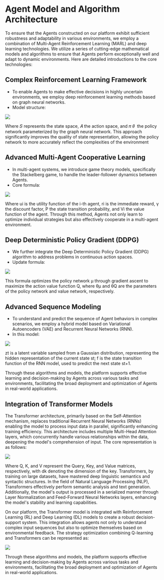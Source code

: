 # Agent Model and Algorithm Architecture

To ensure that the Agents constructed on our platform exhibit sufficient robustness and adaptability in various environments, we employ a combination of Multi-Agent Reinforcement Learning (MARL) and deep learning technologies.
We utilize a series of cutting-edge mathematical models and algorithms to ensure that Agents perform exceptionally well and adapt to dynamic environments. Here are detailed introductions to the core technologies:

## Complex Reinforcement Learning Framework

- To enable Agents to make effective decisions in highly uncertain environments, we employ deep reinforcement learning methods based on graph neural networks.
- Model structure:

![](/model_structure.png)


Where 𝑆  represents the state space, 𝐴  the action space, and 𝜋 𝜃 ​ the policy network parameterized by the graph neural network. This approach significantly improves the quality of state representation, allowing the policy network to more accurately reflect the complexities of the environment

## Advanced Multi-Agent Cooperative Learning

- In multi-agent systems, we introduce game theory models, specifically the Stackelberg game, to handle the leader-follower dynamics between Agents.
- Core formula:

![](/core_formula.png)

Where ui ​is the utility function of the i-th agent, ri is the immediate reward, γ the discount factor, P the state transition probability, and Vi the value function of the agent. Through this method, Agents not only learn to optimize individual strategies but also effectively cooperate in a multi-agent environment.

## Deep Deterministic Policy Gradient (DDPG)

- We further integrate the Deep Deterministic Policy Gradient (DDPG) algorithm to address problems in continuous action spaces.
- Update formula:

![](/ddpg.png)

This formula optimizes the policy network μ through gradient ascent to maximize the action value function Q, where θμ and θQ​ are the parameters of the policy network and value network, respectively.

## Advanced Sequence Modeling

- To understand and predict the sequence of Agent behaviors in complex scenarios, we employ a hybrid model based on Variational Autoencoders (VAE) and Recurrent Neural Networks (RNN).
- In this model:

![](/asm.png)

zt​ is a latent variable sampled from a Gaussian distribution, representing the hidden representation of the current state st​; f is the state transition function of the RNN model, used to predict the next state st+1​.

Through these algorithms and models, the platform supports effective learning and decision-making by Agents across various tasks and environments, facilitating the broad deployment and optimization of Agents in real-world applications.

## Integration of Transformer Models

The Transformer architecture, primarily based on the Self-Attention mechanism, replaces traditional Recurrent Neural Networks (RNNs) enabling the model to process input data in parallel, significantly enhancing training efficiency. This architecture includes multiple Multi-Head Attention layers, which concurrently handle various relationships within the data, deepening the model's comprehension of input. 
The core representation is as follows:

![](/transformer.png)

Where Q, K, and V represent the Query, Key, and Value matrices, respectively, with dk​ denoting the dimension of the key. Transformers, by training on large datasets, have mastered deep linguistic semantics and syntactic structures. In the field of Natural Language Processing (NLP), Transformers effectively perform semantic analysis and text generation. Additionally, the model's output is processed in a serialized manner through Layer Normalization and Feed-Forward Neural Networks layers, enhancing the model's stability and learning capabilities.

On our platform, the Transformer model is integrated with Reinforcement Learning (RL) and Deep Learning (DL) models to create a robust decision-support system. This integration allows agents not only to understand complex input sequences but also to optimize themselves based on environmental feedback. The strategy optimization combining Q-learning and Transformers can be represented as:

![](/transformer_2.png)

Through these algorithms and models, the platform supports effective learning and decision-making by Agents across various tasks and environments, facilitating the broad deployment and optimization of Agents in real-world applications.

